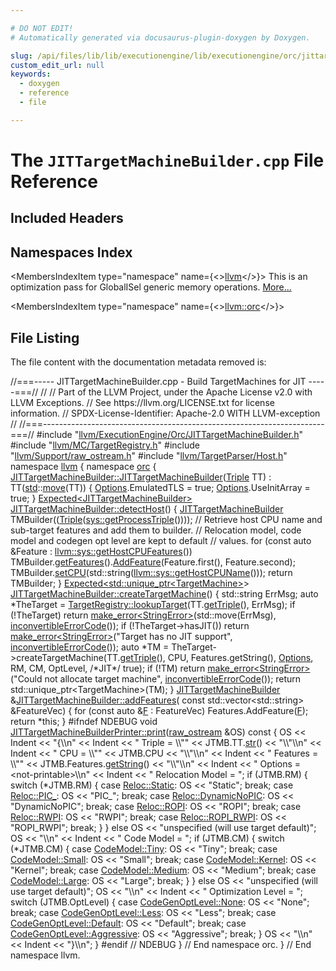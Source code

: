 ```yaml
---

# DO NOT EDIT!
# Automatically generated via docusaurus-plugin-doxygen by Doxygen.

slug: /api/files/lib/lib/executionengine/lib/executionengine/orc/jittargetmachinebuilder-cpp
custom_edit_url: null
keywords:
  - doxygen
  - reference
  - file

---
```





# The `JITTargetMachineBuilder.cpp` File Reference

<DoxygenPage pluginConfig={pluginConfig}>



## Included Headers

<IncludesList>
<IncludesListItem
  filePath="llvm/ExecutionEngine/Orc/JITTargetMachineBuilder.h"
  permalink="/docs/api/files/include/include/llvm/include/llvm/executionengine/include/llvm/executionengine/orc/jittargetmachinebuilder-h"
  isLocal="true" />
<IncludesListItem
  filePath="llvm/MC/TargetRegistry.h"
  permalink="/docs/api/files/include/include/llvm/include/llvm/mc/targetregistry-h"
  isLocal="true" />
<IncludesListItem
  filePath="llvm/Support/raw_ostream.h"
  permalink="/docs/api/files/include/include/llvm/include/llvm/support/raw-ostream-h"
  isLocal="true" />
<IncludesListItem
  filePath="llvm/TargetParser/Host.h"
  permalink="/docs/api/files/include/include/llvm/include/llvm/targetparser/host-h"
  isLocal="true" />
</IncludesList>

## Namespaces Index

<MembersIndex>

<MembersIndexItem
  type="namespace"
  name={<><a href="/docs/api/namespaces/llvm">llvm</a></>}>
This is an optimization pass for GlobalISel generic memory operations. <a href="/docs/api/namespaces/llvm/#details">More...</a>
</MembersIndexItem>

<MembersIndexItem
  type="namespace"
  name={<><a href="/docs/api/namespaces/llvm/orc">llvm::orc</a></>}>
</MembersIndexItem>

</MembersIndex>


## File Listing

The file content with the documentation metadata removed is:

<ProgramListing>

<Link id="l00001" /><CodeLine lineNumber="1"><span class="doxyHighlightComment">//===----- JITTargetMachineBuilder.cpp - Build TargetMachines for JIT -----===//</span></CodeLine>
<Link id="l00002" /><CodeLine lineNumber="2"><span class="doxyHighlightComment">//</span></CodeLine>
<Link id="l00003" /><CodeLine lineNumber="3"><span class="doxyHighlightComment">// Part of the LLVM Project, under the Apache License v2.0 with LLVM Exceptions.</span></CodeLine>
<Link id="l00004" /><CodeLine lineNumber="4"><span class="doxyHighlightComment">// See https://llvm.org/LICENSE.txt for license information.</span></CodeLine>
<Link id="l00005" /><CodeLine lineNumber="5"><span class="doxyHighlightComment">// SPDX-License-Identifier: Apache-2.0 WITH LLVM-exception</span></CodeLine>
<Link id="l00006" /><CodeLine lineNumber="6"><span class="doxyHighlightComment">//</span></CodeLine>
<Link id="l00007" /><CodeLine lineNumber="7"><span class="doxyHighlightComment">//===----------------------------------------------------------------------===//</span></CodeLine>
<Link id="l00008" /><CodeLine lineNumber="8"></CodeLine>
<Link id="l00009" /><CodeLine lineNumber="9"><span class="doxyHighlightPreprocessor">#include &quot;<a href="/docs/api/files/include/include/llvm/include/llvm/executionengine/include/llvm/executionengine/orc/jittargetmachinebuilder-h">llvm/ExecutionEngine/Orc/JITTargetMachineBuilder.h</a>&quot;</span></CodeLine>
<Link id="l00010" /><CodeLine lineNumber="10"></CodeLine>
<Link id="l00011" /><CodeLine lineNumber="11"><span class="doxyHighlightPreprocessor">#include &quot;<a href="/docs/api/files/include/include/llvm/include/llvm/mc/targetregistry-h">llvm/MC/TargetRegistry.h</a>&quot;</span></CodeLine>
<Link id="l00012" /><CodeLine lineNumber="12"><span class="doxyHighlightPreprocessor">#include &quot;<a href="/docs/api/files/include/include/llvm/include/llvm/support/raw-ostream-h">llvm/Support/raw&#95;ostream.h</a>&quot;</span></CodeLine>
<Link id="l00013" /><CodeLine lineNumber="13"><span class="doxyHighlightPreprocessor">#include &quot;<a href="/docs/api/files/include/include/llvm/include/llvm/targetparser/host-h">llvm/TargetParser/Host.h</a>&quot;</span></CodeLine>
<Link id="l00014" /><CodeLine lineNumber="14"></CodeLine>
<Link id="l00015" /><CodeLine lineNumber="15"><span class="doxyHighlightKeyword">namespace </span><span class="doxyHighlight"><a href="/docs/api/namespaces/llvm">llvm</a> &#123;</span></CodeLine>
<Link id="l00016" /><CodeLine lineNumber="16"><span class="doxyHighlightKeyword">namespace </span><span class="doxyHighlight"><a href="/docs/api/namespaces/llvm/orc">orc</a> &#123;</span></CodeLine>
<Link id="l00017" /><CodeLine lineNumber="17"></CodeLine>
<Link id="l00018" /><CodeLine lineNumber="18" lineLink="/docs/api/classes/llvm/orc/jittargetmachinebuilder/#ad180fd040a0603fdebcc1b4cb8b002da"><span class="doxyHighlight"><a href="/docs/api/classes/llvm/orc/jittargetmachinebuilder/#ad180fd040a0603fdebcc1b4cb8b002da">JITTargetMachineBuilder::JITTargetMachineBuilder</a>(<a href="/docs/api/classes/llvm/triple">Triple</a> TT)</span></CodeLine>
<Link id="l00019" /><CodeLine lineNumber="19"><span class="doxyHighlight">    : TT(<a href="/docs/api/namespaces/std">std</a>::<a href="/docs/api/namespaces/llvm/#abfc9c7ecf70f66901e439f7c04ef3dbb">move</a>(TT)) &#123;</span></CodeLine>
<Link id="l00020" /><CodeLine lineNumber="20"><span class="doxyHighlight">  <a href="/docs/api/files/lib/lib/debuginfo/lib/debuginfo/logicalview/lib/debuginfo/logicalview/core/lvoptions-cpp/#ab4088b7a11f3cbc38ac16a6e9c72494e">Options</a>.EmulatedTLS = </span><span class="doxyHighlightKeyword">true</span><span class="doxyHighlight">;</span></CodeLine>
<Link id="l00021" /><CodeLine lineNumber="21"><span class="doxyHighlight">  <a href="/docs/api/files/lib/lib/debuginfo/lib/debuginfo/logicalview/lib/debuginfo/logicalview/core/lvoptions-cpp/#ab4088b7a11f3cbc38ac16a6e9c72494e">Options</a>.UseInitArray = </span><span class="doxyHighlightKeyword">true</span><span class="doxyHighlight">;</span></CodeLine>
<Link id="l00022" /><CodeLine lineNumber="22"><span class="doxyHighlight">&#125;</span></CodeLine>
<Link id="l00023" /><CodeLine lineNumber="23"></CodeLine>
<Link id="l00024" /><CodeLine lineNumber="24" lineLink="/docs/api/classes/llvm/orc/jittargetmachinebuilder/#aa67d14db111b10a6a09cb70fa5f4e084"><span class="doxyHighlight"><a href="/docs/api/classes/llvm/expected">Expected&lt;JITTargetMachineBuilder&gt;</a> <a href="/docs/api/classes/llvm/orc/jittargetmachinebuilder/#aa67d14db111b10a6a09cb70fa5f4e084">JITTargetMachineBuilder::detectHost</a>() &#123;</span></CodeLine>
<Link id="l00025" /><CodeLine lineNumber="25"><span class="doxyHighlight">  <a href="/docs/api/classes/llvm/orc/jittargetmachinebuilder/#ad180fd040a0603fdebcc1b4cb8b002da">JITTargetMachineBuilder</a> TMBuilder((<a href="/docs/api/classes/llvm/triple">Triple</a>(<a href="/docs/api/namespaces/llvm/sys/#aab375071f641a086c0d7067635ccd3dc">sys::getProcessTriple</a>())));</span></CodeLine>
<Link id="l00026" /><CodeLine lineNumber="26"></CodeLine>
<Link id="l00027" /><CodeLine lineNumber="27"><span class="doxyHighlight">  </span><span class="doxyHighlightComment">// Retrieve host CPU name and sub-target features and add them to builder.</span></CodeLine>
<Link id="l00028" /><CodeLine lineNumber="28"><span class="doxyHighlight">  </span><span class="doxyHighlightComment">// Relocation model, code model and codegen opt level are kept to default</span></CodeLine>
<Link id="l00029" /><CodeLine lineNumber="29"><span class="doxyHighlight">  </span><span class="doxyHighlightComment">// values.</span></CodeLine>
<Link id="l00030" /><CodeLine lineNumber="30"><span class="doxyHighlight">  </span><span class="doxyHighlightKeywordFlow">for</span><span class="doxyHighlight"> (</span><span class="doxyHighlightKeyword">const</span><span class="doxyHighlight"> </span><span class="doxyHighlightKeyword">auto</span><span class="doxyHighlight"> &amp;Feature : <a href="/docs/api/namespaces/llvm/sys/#a2e3453665d04910c970e81e6c2fc2f98">llvm::sys::getHostCPUFeatures</a>())</span></CodeLine>
<Link id="l00031" /><CodeLine lineNumber="31"><span class="doxyHighlight">    TMBuilder.<a href="/docs/api/classes/llvm/orc/jittargetmachinebuilder/#a55092d36ab6356bbcae306bd67e22c53">getFeatures</a>().<a href="/docs/api/classes/llvm/subtargetfeatures/#af579a881fa0a6fe785ecf91fcc9ccaaa">AddFeature</a>(Feature.first(), Feature.second);</span></CodeLine>
<Link id="l00032" /><CodeLine lineNumber="32"></CodeLine>
<Link id="l00033" /><CodeLine lineNumber="33"><span class="doxyHighlight">  TMBuilder.<a href="/docs/api/classes/llvm/orc/jittargetmachinebuilder/#aec5fa6165b874d31e84a16e4759147d3">setCPU</a>(std::string(<a href="/docs/api/namespaces/llvm/sys/#a2e8cdc0e591685c9156af3d0d4fdae06">llvm::sys::getHostCPUName</a>()));</span></CodeLine>
<Link id="l00034" /><CodeLine lineNumber="34"></CodeLine>
<Link id="l00035" /><CodeLine lineNumber="35"><span class="doxyHighlight">  </span><span class="doxyHighlightKeywordFlow">return</span><span class="doxyHighlight"> TMBuilder;</span></CodeLine>
<Link id="l00036" /><CodeLine lineNumber="36"><span class="doxyHighlight">&#125;</span></CodeLine>
<Link id="l00037" /><CodeLine lineNumber="37"></CodeLine>
<Link id="l00038" /><CodeLine lineNumber="38"><span class="doxyHighlight"><a href="/docs/api/classes/llvm/expected">Expected&lt;std::unique&#95;ptr&lt;TargetMachine&gt;</a>&gt;</span></CodeLine>
<Link id="l00039" /><CodeLine lineNumber="39" lineLink="/docs/api/classes/llvm/orc/jittargetmachinebuilder/#ad851482024748222bc5538345ec2bd12"><span class="doxyHighlight"><a href="/docs/api/classes/llvm/orc/jittargetmachinebuilder/#ad851482024748222bc5538345ec2bd12">JITTargetMachineBuilder::createTargetMachine</a>() &#123;</span></CodeLine>
<Link id="l00040" /><CodeLine lineNumber="40"></CodeLine>
<Link id="l00041" /><CodeLine lineNumber="41"><span class="doxyHighlight">  std::string ErrMsg;</span></CodeLine>
<Link id="l00042" /><CodeLine lineNumber="42"><span class="doxyHighlight">  </span><span class="doxyHighlightKeyword">auto</span><span class="doxyHighlight"> &#42;TheTarget = <a href="/docs/api/structs/llvm/targetregistry/#a85a69009ec328d5835241f56fb62cc6d">TargetRegistry::lookupTarget</a>(TT.<a href="/docs/api/classes/llvm/triple/#a7bc9985614536143e793244dfb66028c">getTriple</a>(), ErrMsg);</span></CodeLine>
<Link id="l00043" /><CodeLine lineNumber="43"><span class="doxyHighlight">  </span><span class="doxyHighlightKeywordFlow">if</span><span class="doxyHighlight"> (!TheTarget)</span></CodeLine>
<Link id="l00044" /><CodeLine lineNumber="44"><span class="doxyHighlight">    </span><span class="doxyHighlightKeywordFlow">return</span><span class="doxyHighlight"> <a href="/docs/api/namespaces/llvm/#a9999bd897fc8a1648bd69b36fee2d357">make&#95;error&lt;StringError&gt;</a>(std::move(ErrMsg), <a href="/docs/api/namespaces/llvm/#a2b43c21951d0948b34bcf7019949032d">inconvertibleErrorCode</a>());</span></CodeLine>
<Link id="l00045" /><CodeLine lineNumber="45"></CodeLine>
<Link id="l00046" /><CodeLine lineNumber="46"><span class="doxyHighlight">  </span><span class="doxyHighlightKeywordFlow">if</span><span class="doxyHighlight"> (!TheTarget-&gt;hasJIT())</span></CodeLine>
<Link id="l00047" /><CodeLine lineNumber="47"><span class="doxyHighlight">    </span><span class="doxyHighlightKeywordFlow">return</span><span class="doxyHighlight"> <a href="/docs/api/namespaces/llvm/#a9999bd897fc8a1648bd69b36fee2d357">make&#95;error&lt;StringError&gt;</a>(</span><span class="doxyHighlightStringLiteral">&quot;Target has no JIT support&quot;</span><span class="doxyHighlight">,</span></CodeLine>
<Link id="l00048" /><CodeLine lineNumber="48"><span class="doxyHighlight">                                   <a href="/docs/api/namespaces/llvm/#a2b43c21951d0948b34bcf7019949032d">inconvertibleErrorCode</a>());</span></CodeLine>
<Link id="l00049" /><CodeLine lineNumber="49"></CodeLine>
<Link id="l00050" /><CodeLine lineNumber="50"><span class="doxyHighlight">  </span><span class="doxyHighlightKeyword">auto</span><span class="doxyHighlight"> &#42;TM =</span></CodeLine>
<Link id="l00051" /><CodeLine lineNumber="51"><span class="doxyHighlight">      TheTarget-&gt;createTargetMachine(TT.<a href="/docs/api/classes/llvm/triple/#a7bc9985614536143e793244dfb66028c">getTriple</a>(), CPU, Features.getString(),</span></CodeLine>
<Link id="l00052" /><CodeLine lineNumber="52"><span class="doxyHighlight">                                     <a href="/docs/api/files/lib/lib/debuginfo/lib/debuginfo/logicalview/lib/debuginfo/logicalview/core/lvoptions-cpp/#ab4088b7a11f3cbc38ac16a6e9c72494e">Options</a>, RM, CM, OptLevel, </span><span class="doxyHighlightComment">/&#42;JIT&#42;/</span><span class="doxyHighlight"> </span><span class="doxyHighlightKeyword">true</span><span class="doxyHighlight">);</span></CodeLine>
<Link id="l00053" /><CodeLine lineNumber="53"><span class="doxyHighlight">  </span><span class="doxyHighlightKeywordFlow">if</span><span class="doxyHighlight"> (!TM)</span></CodeLine>
<Link id="l00054" /><CodeLine lineNumber="54"><span class="doxyHighlight">    </span><span class="doxyHighlightKeywordFlow">return</span><span class="doxyHighlight"> <a href="/docs/api/namespaces/llvm/#a9999bd897fc8a1648bd69b36fee2d357">make&#95;error&lt;StringError&gt;</a>(</span><span class="doxyHighlightStringLiteral">&quot;Could not allocate target machine&quot;</span><span class="doxyHighlight">,</span></CodeLine>
<Link id="l00055" /><CodeLine lineNumber="55"><span class="doxyHighlight">                                   <a href="/docs/api/namespaces/llvm/#a2b43c21951d0948b34bcf7019949032d">inconvertibleErrorCode</a>());</span></CodeLine>
<Link id="l00056" /><CodeLine lineNumber="56"></CodeLine>
<Link id="l00057" /><CodeLine lineNumber="57"><span class="doxyHighlight">  </span><span class="doxyHighlightKeywordFlow">return</span><span class="doxyHighlight"> std::unique&#95;ptr&lt;TargetMachine&gt;(TM);</span></CodeLine>
<Link id="l00058" /><CodeLine lineNumber="58"><span class="doxyHighlight">&#125;</span></CodeLine>
<Link id="l00059" /><CodeLine lineNumber="59"></CodeLine>
<Link id="l00060" /><CodeLine lineNumber="60" lineLink="/docs/api/classes/llvm/orc/jittargetmachinebuilder/#a542f642c8bb4285e3297fce9c9ff8a8b"><span class="doxyHighlight"><a href="/docs/api/classes/llvm/orc/jittargetmachinebuilder/#ad180fd040a0603fdebcc1b4cb8b002da">JITTargetMachineBuilder</a> &amp;<a href="/docs/api/classes/llvm/orc/jittargetmachinebuilder/#a542f642c8bb4285e3297fce9c9ff8a8b">JITTargetMachineBuilder::addFeatures</a>(</span></CodeLine>
<Link id="l00061" /><CodeLine lineNumber="61"><span class="doxyHighlight">    </span><span class="doxyHighlightKeyword">const</span><span class="doxyHighlight"> std::vector&lt;std::string&gt; &amp;FeatureVec) &#123;</span></CodeLine>
<Link id="l00062" /><CodeLine lineNumber="62"><span class="doxyHighlight">  </span><span class="doxyHighlightKeywordFlow">for</span><span class="doxyHighlight"> (</span><span class="doxyHighlightKeyword">const</span><span class="doxyHighlight"> </span><span class="doxyHighlightKeyword">auto</span><span class="doxyHighlight"> &amp;<a href="/docs/api/files/lib/lib/support/md5-cpp/#a96d73bbd7af15cb1fc38c3f4a3bd82e9">F</a> : FeatureVec)</span></CodeLine>
<Link id="l00063" /><CodeLine lineNumber="63"><span class="doxyHighlight">    Features.AddFeature(<a href="/docs/api/files/lib/lib/support/md5-cpp/#a96d73bbd7af15cb1fc38c3f4a3bd82e9">F</a>);</span></CodeLine>
<Link id="l00064" /><CodeLine lineNumber="64"><span class="doxyHighlight">  </span><span class="doxyHighlightKeywordFlow">return</span><span class="doxyHighlight"> &#42;</span><span class="doxyHighlightKeyword">this</span><span class="doxyHighlight">;</span></CodeLine>
<Link id="l00065" /><CodeLine lineNumber="65"><span class="doxyHighlight">&#125;</span></CodeLine>
<Link id="l00066" /><CodeLine lineNumber="66"></CodeLine>
<Link id="l00067" /><CodeLine lineNumber="67"><span class="doxyHighlightPreprocessor">#ifndef NDEBUG</span></CodeLine>
<Link id="l00068" /><CodeLine lineNumber="68" lineLink="/docs/api/classes/llvm/orc/jittargetmachinebuilderprinter/#a499016047922beb638285c2e69e21ddb"><span class="doxyHighlightKeywordType">void</span><span class="doxyHighlight"> <a href="/docs/api/classes/llvm/orc/jittargetmachinebuilderprinter/#a499016047922beb638285c2e69e21ddb">JITTargetMachineBuilderPrinter::print</a>(<a href="/docs/api/classes/llvm/raw-ostream">raw&#95;ostream</a> &amp;OS)</span><span class="doxyHighlightKeyword"> const </span><span class="doxyHighlight">&#123;</span></CodeLine>
<Link id="l00069" /><CodeLine lineNumber="69"><span class="doxyHighlight">  OS &lt;&lt; Indent &lt;&lt; </span><span class="doxyHighlightStringLiteral">&quot;&#123;\\n&quot;</span></CodeLine>
<Link id="l00070" /><CodeLine lineNumber="70"><span class="doxyHighlight">     &lt;&lt; Indent &lt;&lt; </span><span class="doxyHighlightStringLiteral">&quot;  Triple = \\&quot;&quot;</span><span class="doxyHighlight"> &lt;&lt; JTMB.TT.<a href="/docs/api/classes/llvm/triple/#a6ad662bdf0613457ae9b81b47f5555b7">str</a>() &lt;&lt; </span><span class="doxyHighlightStringLiteral">&quot;\\&quot;\\n&quot;</span></CodeLine>
<Link id="l00071" /><CodeLine lineNumber="71"><span class="doxyHighlight">     &lt;&lt; Indent &lt;&lt; </span><span class="doxyHighlightStringLiteral">&quot;  CPU = \\&quot;&quot;</span><span class="doxyHighlight"> &lt;&lt; JTMB.CPU &lt;&lt; </span><span class="doxyHighlightStringLiteral">&quot;\\&quot;\\n&quot;</span></CodeLine>
<Link id="l00072" /><CodeLine lineNumber="72"><span class="doxyHighlight">     &lt;&lt; Indent &lt;&lt; </span><span class="doxyHighlightStringLiteral">&quot;  Features = \\&quot;&quot;</span><span class="doxyHighlight"> &lt;&lt; JTMB.Features.<a href="/docs/api/classes/llvm/subtargetfeatures/#aaa9679917091c7e93f866894599f923e">getString</a>() &lt;&lt; </span><span class="doxyHighlightStringLiteral">&quot;\\&quot;\\n&quot;</span></CodeLine>
<Link id="l00073" /><CodeLine lineNumber="73"><span class="doxyHighlight">     &lt;&lt; Indent &lt;&lt; </span><span class="doxyHighlightStringLiteral">&quot;  Options = &lt;not-printable&gt;\\n&quot;</span></CodeLine>
<Link id="l00074" /><CodeLine lineNumber="74"><span class="doxyHighlight">     &lt;&lt; Indent &lt;&lt; </span><span class="doxyHighlightStringLiteral">&quot;  Relocation Model = &quot;</span><span class="doxyHighlight">;</span></CodeLine>
<Link id="l00075" /><CodeLine lineNumber="75"></CodeLine>
<Link id="l00076" /><CodeLine lineNumber="76"><span class="doxyHighlight">  </span><span class="doxyHighlightKeywordFlow">if</span><span class="doxyHighlight"> (JTMB.RM) &#123;</span></CodeLine>
<Link id="l00077" /><CodeLine lineNumber="77"><span class="doxyHighlight">    </span><span class="doxyHighlightKeywordFlow">switch</span><span class="doxyHighlight"> (&#42;JTMB.RM) &#123;</span></CodeLine>
<Link id="l00078" /><CodeLine lineNumber="78"><span class="doxyHighlight">    </span><span class="doxyHighlightKeywordFlow">case</span><span class="doxyHighlight"> <a href="/docs/api/namespaces/llvm/reloc/#af59f6dc86e80aaf56f1afd155eebf568a2102fa713297236bf4339c5f0bf0f39d">Reloc::Static</a>:</span></CodeLine>
<Link id="l00079" /><CodeLine lineNumber="79"><span class="doxyHighlight">      OS &lt;&lt; </span><span class="doxyHighlightStringLiteral">&quot;Static&quot;</span><span class="doxyHighlight">;</span></CodeLine>
<Link id="l00080" /><CodeLine lineNumber="80"><span class="doxyHighlight">      </span><span class="doxyHighlightKeywordFlow">break</span><span class="doxyHighlight">;</span></CodeLine>
<Link id="l00081" /><CodeLine lineNumber="81"><span class="doxyHighlight">    </span><span class="doxyHighlightKeywordFlow">case</span><span class="doxyHighlight"> <a href="/docs/api/namespaces/llvm/reloc/#af59f6dc86e80aaf56f1afd155eebf568adc2075e13a68142b26e05ac08bbfc320">Reloc::PIC&#95;</a>:</span></CodeLine>
<Link id="l00082" /><CodeLine lineNumber="82"><span class="doxyHighlight">      OS &lt;&lt; </span><span class="doxyHighlightStringLiteral">&quot;PIC&#95;&quot;</span><span class="doxyHighlight">;</span></CodeLine>
<Link id="l00083" /><CodeLine lineNumber="83"><span class="doxyHighlight">      </span><span class="doxyHighlightKeywordFlow">break</span><span class="doxyHighlight">;</span></CodeLine>
<Link id="l00084" /><CodeLine lineNumber="84"><span class="doxyHighlight">    </span><span class="doxyHighlightKeywordFlow">case</span><span class="doxyHighlight"> <a href="/docs/api/namespaces/llvm/reloc/#af59f6dc86e80aaf56f1afd155eebf568a455bffdcf9dfc03e4b8f11c6085d0f3e">Reloc::DynamicNoPIC</a>:</span></CodeLine>
<Link id="l00085" /><CodeLine lineNumber="85"><span class="doxyHighlight">      OS &lt;&lt; </span><span class="doxyHighlightStringLiteral">&quot;DynamicNoPIC&quot;</span><span class="doxyHighlight">;</span></CodeLine>
<Link id="l00086" /><CodeLine lineNumber="86"><span class="doxyHighlight">      </span><span class="doxyHighlightKeywordFlow">break</span><span class="doxyHighlight">;</span></CodeLine>
<Link id="l00087" /><CodeLine lineNumber="87"><span class="doxyHighlight">    </span><span class="doxyHighlightKeywordFlow">case</span><span class="doxyHighlight"> <a href="/docs/api/namespaces/llvm/reloc/#af59f6dc86e80aaf56f1afd155eebf568a5580e4c06cf7c1cc2d1c2ef00534ac17">Reloc::ROPI</a>:</span></CodeLine>
<Link id="l00088" /><CodeLine lineNumber="88"><span class="doxyHighlight">      OS &lt;&lt; </span><span class="doxyHighlightStringLiteral">&quot;ROPI&quot;</span><span class="doxyHighlight">;</span></CodeLine>
<Link id="l00089" /><CodeLine lineNumber="89"><span class="doxyHighlight">      </span><span class="doxyHighlightKeywordFlow">break</span><span class="doxyHighlight">;</span></CodeLine>
<Link id="l00090" /><CodeLine lineNumber="90"><span class="doxyHighlight">    </span><span class="doxyHighlightKeywordFlow">case</span><span class="doxyHighlight"> <a href="/docs/api/namespaces/llvm/reloc/#af59f6dc86e80aaf56f1afd155eebf568a33108d181242a6b5c92f1bdb81d38128">Reloc::RWPI</a>:</span></CodeLine>
<Link id="l00091" /><CodeLine lineNumber="91"><span class="doxyHighlight">      OS &lt;&lt; </span><span class="doxyHighlightStringLiteral">&quot;RWPI&quot;</span><span class="doxyHighlight">;</span></CodeLine>
<Link id="l00092" /><CodeLine lineNumber="92"><span class="doxyHighlight">      </span><span class="doxyHighlightKeywordFlow">break</span><span class="doxyHighlight">;</span></CodeLine>
<Link id="l00093" /><CodeLine lineNumber="93"><span class="doxyHighlight">    </span><span class="doxyHighlightKeywordFlow">case</span><span class="doxyHighlight"> <a href="/docs/api/namespaces/llvm/reloc/#af59f6dc86e80aaf56f1afd155eebf568a593b80c5ddf9a5f0c06860e6711955d5">Reloc::ROPI&#95;RWPI</a>:</span></CodeLine>
<Link id="l00094" /><CodeLine lineNumber="94"><span class="doxyHighlight">      OS &lt;&lt; </span><span class="doxyHighlightStringLiteral">&quot;ROPI&#95;RWPI&quot;</span><span class="doxyHighlight">;</span></CodeLine>
<Link id="l00095" /><CodeLine lineNumber="95"><span class="doxyHighlight">      </span><span class="doxyHighlightKeywordFlow">break</span><span class="doxyHighlight">;</span></CodeLine>
<Link id="l00096" /><CodeLine lineNumber="96"><span class="doxyHighlight">    &#125;</span></CodeLine>
<Link id="l00097" /><CodeLine lineNumber="97"><span class="doxyHighlight">  &#125; </span><span class="doxyHighlightKeywordFlow">else</span></CodeLine>
<Link id="l00098" /><CodeLine lineNumber="98"><span class="doxyHighlight">    OS &lt;&lt; </span><span class="doxyHighlightStringLiteral">&quot;unspecified (will use target default)&quot;</span><span class="doxyHighlight">;</span></CodeLine>
<Link id="l00099" /><CodeLine lineNumber="99"></CodeLine>
<Link id="l00100" /><CodeLine lineNumber="100"><span class="doxyHighlight">  OS &lt;&lt; </span><span class="doxyHighlightStringLiteral">&quot;\\n&quot;</span></CodeLine>
<Link id="l00101" /><CodeLine lineNumber="101"><span class="doxyHighlight">     &lt;&lt; Indent &lt;&lt; </span><span class="doxyHighlightStringLiteral">&quot;  Code Model = &quot;</span><span class="doxyHighlight">;</span></CodeLine>
<Link id="l00102" /><CodeLine lineNumber="102"></CodeLine>
<Link id="l00103" /><CodeLine lineNumber="103"><span class="doxyHighlight">  </span><span class="doxyHighlightKeywordFlow">if</span><span class="doxyHighlight"> (JTMB.CM) &#123;</span></CodeLine>
<Link id="l00104" /><CodeLine lineNumber="104"><span class="doxyHighlight">    </span><span class="doxyHighlightKeywordFlow">switch</span><span class="doxyHighlight"> (&#42;JTMB.CM) &#123;</span></CodeLine>
<Link id="l00105" /><CodeLine lineNumber="105"><span class="doxyHighlight">    </span><span class="doxyHighlightKeywordFlow">case</span><span class="doxyHighlight"> <a href="/docs/api/namespaces/llvm/codemodel/#afc59396a9e5809fc92938e203d91a8dfa686bcdfaefdfe3f49acbfe6f680bc22d">CodeModel::Tiny</a>:</span></CodeLine>
<Link id="l00106" /><CodeLine lineNumber="106"><span class="doxyHighlight">      OS &lt;&lt; </span><span class="doxyHighlightStringLiteral">&quot;Tiny&quot;</span><span class="doxyHighlight">;</span></CodeLine>
<Link id="l00107" /><CodeLine lineNumber="107"><span class="doxyHighlight">      </span><span class="doxyHighlightKeywordFlow">break</span><span class="doxyHighlight">;</span></CodeLine>
<Link id="l00108" /><CodeLine lineNumber="108"><span class="doxyHighlight">    </span><span class="doxyHighlightKeywordFlow">case</span><span class="doxyHighlight"> <a href="/docs/api/namespaces/llvm/codemodel/#afc59396a9e5809fc92938e203d91a8dfaa2554ef60dc191c6005ba9eecbc9aea0">CodeModel::Small</a>:</span></CodeLine>
<Link id="l00109" /><CodeLine lineNumber="109"><span class="doxyHighlight">      OS &lt;&lt; </span><span class="doxyHighlightStringLiteral">&quot;Small&quot;</span><span class="doxyHighlight">;</span></CodeLine>
<Link id="l00110" /><CodeLine lineNumber="110"><span class="doxyHighlight">      </span><span class="doxyHighlightKeywordFlow">break</span><span class="doxyHighlight">;</span></CodeLine>
<Link id="l00111" /><CodeLine lineNumber="111"><span class="doxyHighlight">    </span><span class="doxyHighlightKeywordFlow">case</span><span class="doxyHighlight"> <a href="/docs/api/namespaces/llvm/codemodel/#afc59396a9e5809fc92938e203d91a8dfaa6a2e45ae404e3f797d2d7e9f3a48949">CodeModel::Kernel</a>:</span></CodeLine>
<Link id="l00112" /><CodeLine lineNumber="112"><span class="doxyHighlight">      OS &lt;&lt; </span><span class="doxyHighlightStringLiteral">&quot;Kernel&quot;</span><span class="doxyHighlight">;</span></CodeLine>
<Link id="l00113" /><CodeLine lineNumber="113"><span class="doxyHighlight">      </span><span class="doxyHighlightKeywordFlow">break</span><span class="doxyHighlight">;</span></CodeLine>
<Link id="l00114" /><CodeLine lineNumber="114"><span class="doxyHighlight">    </span><span class="doxyHighlightKeywordFlow">case</span><span class="doxyHighlight"> <a href="/docs/api/namespaces/llvm/codemodel/#afc59396a9e5809fc92938e203d91a8dfa29275c05d0afdbda643f7a0fbad83832">CodeModel::Medium</a>:</span></CodeLine>
<Link id="l00115" /><CodeLine lineNumber="115"><span class="doxyHighlight">      OS &lt;&lt; </span><span class="doxyHighlightStringLiteral">&quot;Medium&quot;</span><span class="doxyHighlight">;</span></CodeLine>
<Link id="l00116" /><CodeLine lineNumber="116"><span class="doxyHighlight">      </span><span class="doxyHighlightKeywordFlow">break</span><span class="doxyHighlight">;</span></CodeLine>
<Link id="l00117" /><CodeLine lineNumber="117"><span class="doxyHighlight">    </span><span class="doxyHighlightKeywordFlow">case</span><span class="doxyHighlight"> <a href="/docs/api/namespaces/llvm/codemodel/#afc59396a9e5809fc92938e203d91a8dfa5208f558fccf9f63423fb5385bb3e75c">CodeModel::Large</a>:</span></CodeLine>
<Link id="l00118" /><CodeLine lineNumber="118"><span class="doxyHighlight">      OS &lt;&lt; </span><span class="doxyHighlightStringLiteral">&quot;Large&quot;</span><span class="doxyHighlight">;</span></CodeLine>
<Link id="l00119" /><CodeLine lineNumber="119"><span class="doxyHighlight">      </span><span class="doxyHighlightKeywordFlow">break</span><span class="doxyHighlight">;</span></CodeLine>
<Link id="l00120" /><CodeLine lineNumber="120"><span class="doxyHighlight">    &#125;</span></CodeLine>
<Link id="l00121" /><CodeLine lineNumber="121"><span class="doxyHighlight">  &#125; </span><span class="doxyHighlightKeywordFlow">else</span></CodeLine>
<Link id="l00122" /><CodeLine lineNumber="122"><span class="doxyHighlight">    OS &lt;&lt; </span><span class="doxyHighlightStringLiteral">&quot;unspecified (will use target default)&quot;</span><span class="doxyHighlight">;</span></CodeLine>
<Link id="l00123" /><CodeLine lineNumber="123"></CodeLine>
<Link id="l00124" /><CodeLine lineNumber="124"><span class="doxyHighlight">  OS &lt;&lt; </span><span class="doxyHighlightStringLiteral">&quot;\\n&quot;</span></CodeLine>
<Link id="l00125" /><CodeLine lineNumber="125"><span class="doxyHighlight">     &lt;&lt; Indent &lt;&lt; </span><span class="doxyHighlightStringLiteral">&quot;  Optimization Level = &quot;</span><span class="doxyHighlight">;</span></CodeLine>
<Link id="l00126" /><CodeLine lineNumber="126"><span class="doxyHighlight">  </span><span class="doxyHighlightKeywordFlow">switch</span><span class="doxyHighlight"> (JTMB.OptLevel) &#123;</span></CodeLine>
<Link id="l00127" /><CodeLine lineNumber="127"><span class="doxyHighlight">  </span><span class="doxyHighlightKeywordFlow">case</span><span class="doxyHighlight"> <a href="/docs/api/namespaces/llvm/#a8ec1bf8d7b792ca9fac56f8514db18d2a6adf97f83acf6453d4a6a4b1070f3754">CodeGenOptLevel::None</a>:</span></CodeLine>
<Link id="l00128" /><CodeLine lineNumber="128"><span class="doxyHighlight">    OS &lt;&lt; </span><span class="doxyHighlightStringLiteral">&quot;None&quot;</span><span class="doxyHighlight">;</span></CodeLine>
<Link id="l00129" /><CodeLine lineNumber="129"><span class="doxyHighlight">    </span><span class="doxyHighlightKeywordFlow">break</span><span class="doxyHighlight">;</span></CodeLine>
<Link id="l00130" /><CodeLine lineNumber="130"><span class="doxyHighlight">  </span><span class="doxyHighlightKeywordFlow">case</span><span class="doxyHighlight"> <a href="/docs/api/namespaces/llvm/#a8ec1bf8d7b792ca9fac56f8514db18d2a1cfdf0e8d0c87a228c1f40d9bee7888b">CodeGenOptLevel::Less</a>:</span></CodeLine>
<Link id="l00131" /><CodeLine lineNumber="131"><span class="doxyHighlight">    OS &lt;&lt; </span><span class="doxyHighlightStringLiteral">&quot;Less&quot;</span><span class="doxyHighlight">;</span></CodeLine>
<Link id="l00132" /><CodeLine lineNumber="132"><span class="doxyHighlight">    </span><span class="doxyHighlightKeywordFlow">break</span><span class="doxyHighlight">;</span></CodeLine>
<Link id="l00133" /><CodeLine lineNumber="133"><span class="doxyHighlight">  </span><span class="doxyHighlightKeywordFlow">case</span><span class="doxyHighlight"> <a href="/docs/api/namespaces/llvm/#a8ec1bf8d7b792ca9fac56f8514db18d2a7a1920d61156abc05a60135aefe8bc67">CodeGenOptLevel::Default</a>:</span></CodeLine>
<Link id="l00134" /><CodeLine lineNumber="134"><span class="doxyHighlight">    OS &lt;&lt; </span><span class="doxyHighlightStringLiteral">&quot;Default&quot;</span><span class="doxyHighlight">;</span></CodeLine>
<Link id="l00135" /><CodeLine lineNumber="135"><span class="doxyHighlight">    </span><span class="doxyHighlightKeywordFlow">break</span><span class="doxyHighlight">;</span></CodeLine>
<Link id="l00136" /><CodeLine lineNumber="136"><span class="doxyHighlight">  </span><span class="doxyHighlightKeywordFlow">case</span><span class="doxyHighlight"> <a href="/docs/api/namespaces/llvm/#a8ec1bf8d7b792ca9fac56f8514db18d2a389a96d0d9b3feb46b8c9d941566a4ae">CodeGenOptLevel::Aggressive</a>:</span></CodeLine>
<Link id="l00137" /><CodeLine lineNumber="137"><span class="doxyHighlight">    OS &lt;&lt; </span><span class="doxyHighlightStringLiteral">&quot;Aggressive&quot;</span><span class="doxyHighlight">;</span></CodeLine>
<Link id="l00138" /><CodeLine lineNumber="138"><span class="doxyHighlight">    </span><span class="doxyHighlightKeywordFlow">break</span><span class="doxyHighlight">;</span></CodeLine>
<Link id="l00139" /><CodeLine lineNumber="139"><span class="doxyHighlight">  &#125;</span></CodeLine>
<Link id="l00140" /><CodeLine lineNumber="140"></CodeLine>
<Link id="l00141" /><CodeLine lineNumber="141"><span class="doxyHighlight">  OS &lt;&lt; </span><span class="doxyHighlightStringLiteral">&quot;\\n&quot;</span><span class="doxyHighlight"> &lt;&lt; Indent &lt;&lt; </span><span class="doxyHighlightStringLiteral">&quot;&#125;\\n&quot;</span><span class="doxyHighlight">;</span></CodeLine>
<Link id="l00142" /><CodeLine lineNumber="142"><span class="doxyHighlight">&#125;</span></CodeLine>
<Link id="l00143" /><CodeLine lineNumber="143"><span class="doxyHighlightPreprocessor">#endif </span><span class="doxyHighlightComment">// NDEBUG</span></CodeLine>
<Link id="l00144" /><CodeLine lineNumber="144"></CodeLine>
<Link id="l00145" /><CodeLine lineNumber="145"><span class="doxyHighlight">&#125; </span><span class="doxyHighlightComment">// End namespace orc.</span></CodeLine>
<Link id="l00146" /><CodeLine lineNumber="146"><span class="doxyHighlight">&#125; </span><span class="doxyHighlightComment">// End namespace llvm.</span></CodeLine>

</ProgramListing>


</DoxygenPage>
